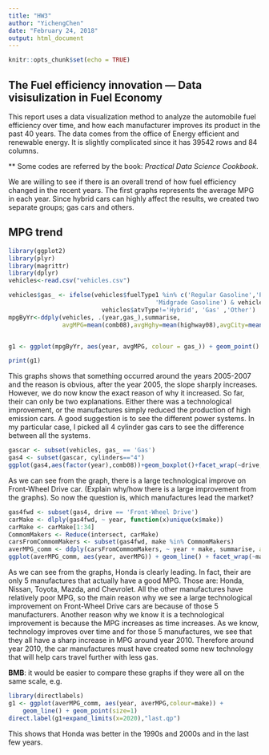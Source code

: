 ---
title: "HW3"
author: "YichengChen"
date: "February 24, 2018"
output: html_document
---

```{r setup, include=FALSE}
knitr::opts_chunk$set(echo = TRUE)
```

## The Fuel efficiency innovation --- Data visisulization in Fuel Economy

This report uses a data visualization method to analyze the automobile fuel efficiency over time, and how each manufacturer improves its product in the past 40 years. The data comes from the office of Energy efficient and renewable energy. It is slightly complicated since it has 39542 rows and 84 columns. 

** Some codes are referred by the book: *Practical Data Science Cookbook*.

We are willing to see if there is an overall trend of how fuel efficiency changed in the recent years. The first graphs represents the average MPG in each year. Since hybrid cars can highly affect the results, we created two separate groups; gas cars and others.

## MPG trend 

```{r graph1, echo= FALSE}
library(ggplot2)
library(plyr)
library(magrittr)
library(dplyr)
vehicles<-read.csv("vehicles.csv")

vehicles$gas_ <- ifelse(vehicles$fuelType1 %in% c('Regular Gasoline','Premiun Gasoline',
                                         'Midgrade Gasoline') & vehicles$fuelType2 =="" &
                          vehicles$atvType!='Hybrid', 'Gas' ,'Other')
mpgByYr<-ddply(vehicles, .(year,gas_),summarise,
               avgMPG=mean(comb08),avgHghy=mean(highway08),avgCity=mean(city08))


g1 <- ggplot(mpgByYr, aes(year, avgMPG, colour = gas_)) + geom_point() + geom_smooth() + xlab('Year') + ylab('Average MPG') + ggtitle('Trend of MPG')

print(g1)


```

This graphs shows that something occurred around the years 2005-2007 and the reason is obvious, after the year 2005, the slope sharply increases. However, we do now know the exact reason of why it increased. So far, their can only be two explanations. Either there was a technological improvement, or the manufactures simply reduced the production of high emission cars. A good suggestion is to see the different power systems. In my particular case, I picked all 4 cylinder gas cars to see the difference between all the systems.

```{r power system, echo=FALSE}
gascar <- subset(vehicles, gas_ == 'Gas')
gas4 <- subset(gascar, cylinders=="4")
ggplot(gas4,aes(factor(year),comb08))+geom_boxplot()+facet_wrap(~drive,ncol=2)+theme(axis.text.x=element_text(angle = 45))+labs(x="Year",y="MPG")+ ggtitle('4 cylinders power system')
```

As we can see from the graph, there is a large technological improve on Front-Wheel Drive car. (Explain why/how there is a large improvement from the graphs). So now the question is, which manufactures lead the market?

```{r manufactor, echo = FALSE}
gas4fwd <- subset(gas4, drive == 'Front-Wheel Drive')
carMake <- dlply(gas4fwd, ~ year, function(x)unique(x$make))
carMake <- carMake[1:34]
CommomMakers <- Reduce(intersect, carMake)
carsFromCommomMakers <- subset(gas4fwd, make %in% CommomMakers)
averMPG_comm <- ddply(carsFromCommomMakers, ~ year + make, summarise, averMPG = mean(comb08))
ggplot(averMPG_comm, aes(year, averMPG)) + geom_line() + facet_wrap(~make,nrow = 3)+ ggtitle('Manufactors')
```

As we can see from the graphs, Honda is clearly leading. In fact, their are only 5 manufactures that actually have a good MPG. Those are: Honda, Nissan, Toyota, Mazda, and Chevrolet. All the other manufactures have relatively poor MPG, so the main reason why we see a large technological improvement on Front-Wheel Drive cars are because of those 5 manufacturers. Another reason why we know it is a technological improvement is because the MPG increases as time increases. As we know, technology improves over time and for those 5 manufactures, we see that they all have a sharp increase in MPG around year 2010. Therefore around year 2010, the car manufactures must have created some new technology that will help cars travel further with less gas.

**BMB**: it would be easier to compare these graphs if they were all on the same scale, e.g.

```{r}
library(directlabels)
g1 <- ggplot(averMPG_comm, aes(year, averMPG,colour=make)) +
    geom_line() + geom_point(size=1)
direct.label(g1+expand_limits(x=2020),"last.qp")
```

This shows that Honda was better in the 1990s and 2000s and in the last few years.
